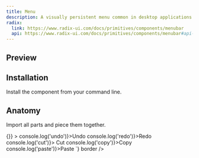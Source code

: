 ```yaml
---
title: Menu
description: A visually persistent menu common in desktop applications that provides quick access to a consistent set of commands.
radix:
  link: https://www.radix-ui.com/docs/primitives/components/menubar
  api: https://www.radix-ui.com/docs/primitives/components/menubar#api-reference
---
```

## Preview

<Preview>
  <Flex
    css={{
      flexDirection: "column",
      alignItems: "center",
      gap: "$3",
    }}
  >  
  </Flex>
</Preview>

## Installation

Install the component from your command line.

<LiveProvider>
    <LiveEditor code={`npm install @odpf/apsara`} border/>
</LiveProvider>


## Anatomy
Import all parts and piece them together.

<LiveProvider>
    <LiveEditor code={`

<Menu open onOpenChange={() => {}} >
  <Menu.Content css={{position: "relative"}}>
    <Menu.Item onSelect={() => console.log('undo')}>Undo</Menu.Item>
    <Menu.Item onSelect={() => console.log('redo')}>Redo</Menu.Item>
    <Menu.Separator />
    <Menu.Item disabled onSelect={() => console.log('cut')}>
      Cut
    </Menu.Item>
    <Menu.Item onSelect={() => console.log('copy')}>Copy</Menu.Item>
    <Menu.Item onSelect={() => console.log('paste')}>Paste</Menu.Item>
  </Menu.Content>
</Menu>
`} border />
</LiveProvider>
